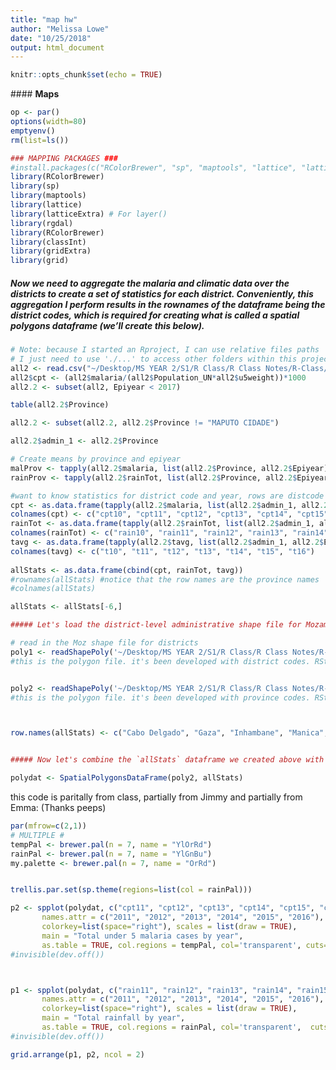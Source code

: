 ```yaml
---
title: "map hw"
author: "Melissa Lowe"
date: "10/25/2018"
output: html_document
---
```


```r
knitr::opts_chunk$set(echo = TRUE)
```

 #### **Maps**

```r

op <- par()
options(width=80)
emptyenv()
rm(list=ls())

### MAPPING PACKAGES ###
#install.packages(c("RColorBrewer", "sp", "maptools", "lattice", "latticeExtra", "rgdal"))
library(RColorBrewer)
library(sp)
library(maptools) 
library(lattice)
library(latticeExtra) # For layer()
library(rgdal)
library(RColorBrewer)
library(classInt)
library(gridExtra)
library(grid)
```

##### Now we need to aggregate the malaria and climatic data over the districts to create a set of statistics for each district. Conveniently, this aggregation I perform results in the rownames of the dataframe being the district codes, which is required for creating what is called a spatial polygons dataframe (we'll create this below).
```r
# Note: because I started an Rproject, I can use relative files paths
# I just need to use './...' to access other folders within this project now
all2 <- read.csv("~/Desktop/MS YEAR 2/S1/R Class/R Class Notes/R-Class/MozSyntheticMalaria.csv")
all2$cpt <- (all2$malaria/(all2$Population_UN*all2$u5weight))*1000
all2.2 <- subset(all2, Epiyear < 2017)

```

```r
table(all2.2$Province)

all2.2 <- subset(all2.2, all2.2$Province != "MAPUTO CIDADE")

all2.2$admin_1 <- all2.2$Province

# Create means by province and epiyear
malProv <- tapply(all2.2$malaria, list(all2.2$Province, all2.2$Epiyear), mean)
rainProv <- tapply(all2.2$rainTot, list(all2.2$Province, all2.2$Epiyear), mean)

```

```r

#want to know statistics for district code and year, rows are distcode and columns are years
cpt <- as.data.frame(tapply(all2.2$malaria, list(all2.2$admin_1, all2.2$Epiyear), sum))
colnames(cpt) <- c("cpt10", "cpt11", "cpt12", "cpt13", "cpt14", "cpt15", "cpt16")
rainTot <- as.data.frame(tapply(all2.2$rainTot, list(all2.2$admin_1, all2.2$Epiyear), sum))
colnames(rainTot) <- c("rain10", "rain11", "rain12", "rain13", "rain14", "rain15", "rain16")
tavg <- as.data.frame(tapply(all2.2$tavg, list(all2.2$admin_1, all2.2$Epiyear), mean))
colnames(tavg) <- c("t10", "t11", "t12", "t13", "t14", "t15", "t16")
  
allStats <- as.data.frame(cbind(cpt, rainTot, tavg))
#rownames(allStats) #notice that the row names are the province names
#colnames(allStats)

allStats <- allStats[-6,]
```

```r
##### Let's load the district-level administrative shape file for Mozambique.

# read in the Moz shape file for districts
poly1 <- readShapePoly('~/Desktop/MS YEAR 2/S1/R Class/R Class Notes/R-Class/Moz_admin2.shp', IDvar="DISTCODE")
#this is the polygon file. it's been developed with district codes. RStudio helps recall how to get things out of lists. They're shape files as R stores them


poly2 <- readShapePoly('~/Desktop/MS YEAR 2/S1/R Class/R Class Notes/R-Class/mozambique_admin1.shp', IDvar="admin_1")
#this is the polygon file. it's been developed with province codes. RStudio helps recall how to get things out of lists. They're shape files as R stores them



row.names(allStats) <- c("Cabo Delgado", "Gaza", "Inhambane", "Manica", "Maputo", "Nampula", "Nassa", "Sofala", "Tete", "Zambezia")


##### Now let's combine the `allStats` dataframe we created above with the `poly2` shapefile so that we can plot the statistics on the map.

polydat <- SpatialPolygonsDataFrame(poly2, allStats)
```


this code is paritally from class, partially from Jimmy and partially from Emma: (Thanks peeps)
```r
par(mfrow=c(2,1))
# MULTIPLE #
tempPal <- brewer.pal(n = 7, name = "YlOrRd")
rainPal <- brewer.pal(n = 7, name = "YlGnBu")
my.palette <- brewer.pal(n = 7, name = "OrRd")


trellis.par.set(sp.theme(regions=list(col = rainPal)))

p2 <- spplot(polydat, c("cpt11", "cpt12", "cpt13", "cpt14", "cpt15", "cpt16"), 
       names.attr = c("2011", "2012", "2013", "2014", "2015", "2016"), 
       colorkey=list(space="right"), scales = list(draw = TRUE), 
       main = "Total under 5 malaria cases by year", 
       as.table = TRUE, col.regions = tempPal, col='transparent', cuts=5)
#invisible(dev.off())



p1 <- spplot(polydat, c("rain11", "rain12", "rain13", "rain14", "rain15", "rain16"),
       names.attr = c("2011", "2012", "2013", "2014", "2015", "2016"), 
       colorkey=list(space="right"), scales = list(draw = TRUE), 
       main = "Total rainfall by year", 
       as.table = TRUE, col.regions = rainPal, col='transparent',  cuts=5)
#invisible(dev.off())

grid.arrange(p1, p2, ncol = 2)
```


